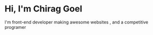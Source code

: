 # Hi, I'm Chirag Goel

I'm front-end developer making awesome websites , and a competitive programer
